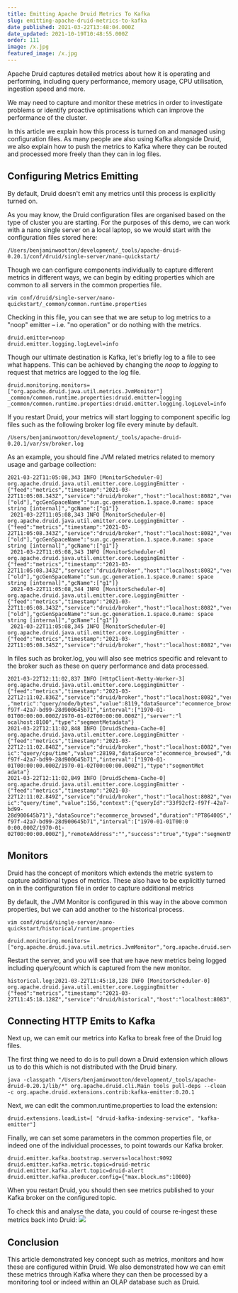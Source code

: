 ```yaml
---
title: Emitting Apache Druid Metrics To Kafka
slug: emitting-apache-druid-metrics-to-kafka
date_published: 2021-03-22T13:48:04.000Z
date_updated: 2021-10-19T10:48:55.000Z
order: 111
image: /x.jpg
featured_image: /x.jpg
---
```


Apache Druid captures detailed metrics about how it is operating and performing, including query performance, memory usage, CPU utilisation, ingestion speed and more.  

We may need to capture and monitor these metrics in order to investigate problems or identify proactive optimisations which can improve the performance of the cluster.  

In this article we explain how this process is turned on and managed using configuration files.  As many people are also using Kafka alongside Druid, we also explain how to push the metrics to Kafka where they can be routed and processed more freely than they can in log files.

## Configuring Metrics Emitting

By default, Druid doesn't emit any metrics until this process is explicitly turned on.  

As you may know, the Druid configuration files are organised based on the type of cluster you are starting.  For the purposes of this demo, we can work with a nano single server on a local laptop, so we would start with the configuration files stored here:

    /Users/benjaminwootton/development/_tools/apache-druid-0.20.1/conf/druid/single-server/nano-quickstart/

Though we can configure components individually to capture different metrics in different ways, we can begin by editing properties which are common to all servers in the common properties file.  

    vim conf/druid/single-server/nano-quickstart/_common/common.runtime.properties

Checking in this file, you can see that we are setup to log metrics to a "noop" emitter &#8211; i.e. "no operation" or do nothing with the metrics.

    druid.emitter=noop
    druid.emitter.logging.logLevel=info

Though our ultimate destination is Kafka, let's briefly log to a file to see what happens.   This can be achieved by changing the *noop* to *logging* to request that metrics are logged to the log file.  

    druid.monitoring.monitors=["org.apache.druid.java.util.metrics.JvmMonitor"]
    _common/common.runtime.properties:druid.emitter=logging
    _common/common.runtime.properties:druid.emitter.logging.logLevel=info

If you restart Druid, your metrics will start logging to component specific log files such as the following broker log file every minute by default.  

    /Users/benjaminwootton/development/_tools/apache-druid-0.20.1/var/sv/broker.log  

As an example, you should fine JVM related metrics related to memory usage and garbage collection:

    2021-03-22T11:05:08,343 INFO [MonitorScheduler-0] org.apache.druid.java.util.emitter.core.LoggingEmitter - {"feed":"metrics","timestamp":"2021-03-22T11:05:08.343Z","service":"druid/broker","host":"localhost:8082","version":"0.20.1","metric":"jvm/gc/mem/max","value":536870920,"gcGen":["old"],"gcGenSpaceName":"sun.gc.generation.1.space.0.name: space  string [internal]","gcName":["g1"]}
     2021-03-22T11:05:08,343 INFO [MonitorScheduler-0] org.apache.druid.java.util.emitter.core.LoggingEmitter - {"feed":"metrics","timestamp":"2021-03-22T11:05:08.343Z","service":"druid/broker","host":"localhost:8082","version":"0.20.1","metric":"jvm/gc/mem/capacity","value":198180872,"gcGen":["old"],"gcGenSpaceName":"sun.gc.generation.1.space.0.name: space  string [internal]","gcName":["g1"]}
     2021-03-22T11:05:08,343 INFO [MonitorScheduler-0] org.apache.druid.java.util.emitter.core.LoggingEmitter - {"feed":"metrics","timestamp":"2021-03-22T11:05:08.343Z","service":"druid/broker","host":"localhost:8082","version":"0.20.1","metric":"jvm/gc/mem/used","value":0,"gcGen":["old"],"gcGenSpaceName":"sun.gc.generation.1.space.0.name: space  string [internal]","gcName":["g1"]}
     2021-03-22T11:05:08,344 INFO [MonitorScheduler-0] org.apache.druid.java.util.emitter.core.LoggingEmitter - {"feed":"metrics","timestamp":"2021-03-22T11:05:08.343Z","service":"druid/broker","host":"localhost:8082","version":"0.20.1","metric":"jvm/gc/mem/init","value":508559368,"gcGen":["old"],"gcGenSpaceName":"sun.gc.generation.1.space.0.name: space  string [internal]","gcName":["g1"]}
     2021-03-22T11:05:08,345 INFO [MonitorScheduler-0] org.apache.druid.java.util.emitter.core.LoggingEmitter - {"feed":"metrics","timestamp":"2021-03-22T11:05:08.345Z","service":"druid/broker","host":"localhost:8082","version":"0.20.1","metric":"jvm/heapAlloc/bytes","value":887472}

In files such as broker.log, you will also see metrics specific and relevant to the broker such as these on query performance and data processed.  

    2021-03-22T12:11:02,837 INFO [HttpClient-Netty-Worker-3] org.apache.druid.java.util.emitter.core.LoggingEmitter - {"feed":"metrics","timestamp":"2021-03-22T12:11:02.836Z","service":"druid/broker","host":"localhost:8082","version":"0.20.1"
    ,"metric":"query/node/bytes","value":8119,"dataSource":"ecommerce_browsed","duration":"PT86400S","hasFilters":"false","id":"33f92cf2-f97f-42a7-bd99-28d900645b71","interval":["1970-01-01T00:00:00.000Z/1970-01-02T00:00:00.000Z"],"server":"l
    ocalhost:8100","type":"segmentMetadata"}
    2021-03-22T12:11:02,848 INFO [DruidSchema-Cache-0] org.apache.druid.java.util.emitter.core.LoggingEmitter - {"feed":"metrics","timestamp":"2021-03-22T12:11:02.848Z","service":"druid/broker","host":"localhost:8082","version":"0.20.1","metr
    ic":"query/cpu/time","value":28198,"dataSource":"ecommerce_browsed","duration":"PT86400S","hasFilters":"false","id":"33f92cf2-f97f-42a7-bd99-28d900645b71","interval":["1970-01-01T00:00:00.000Z/1970-01-02T00:00:00.000Z"],"type":"segmentMet
    adata"}
    2021-03-22T12:11:02,849 INFO [DruidSchema-Cache-0] org.apache.druid.java.util.emitter.core.LoggingEmitter - {"feed":"metrics","timestamp":"2021-03-22T12:11:02.849Z","service":"druid/broker","host":"localhost:8082","version":"0.20.1","metr
    ic":"query/time","value":156,"context":{"queryId":"33f92cf2-f97f-42a7-bd99-28d900645b71"},"dataSource":"ecommerce_browsed","duration":"PT86400S","hasFilters":"false","id":"33f92cf2-f97f-42a7-bd99-28d900645b71","interval":["1970-01-01T00:0
    0:00.000Z/1970-01-02T00:00:00.000Z"],"remoteAddress":"","success":"true","type":"segmentMetadata"}

## Monitors

Druid has the concept of monitors which extends the metric system to capture additional types of metrics.  These also have to be explicitly turned on in the configuration file in order to capture additional metrics 

By default, the JVM Monitor is configured in this way in the above common properties, but we can add another to the historical process.  

    vim conf/druid/single-server/nano-quickstart/historical/runtime.properties
    
    druid.monitoring.monitors=["org.apache.druid.java.util.metrics.JvmMonitor","org.apache.druid.server.metrics.QueryCountStatsMonitor"]

Restart the server, and you will see that we have new metrics being logged including query/count which is captured from the new monitor.

    historical.log:2021-03-22T11:45:18,128 INFO [MonitorScheduler-0] org.apache.druid.java.util.emitter.core.LoggingEmitter - {"feed":"metrics","timestamp":"2021-03-22T11:45:18.128Z","service":"druid/historical","host":"localhost:8083","version":"0.20.1","metric":"query/count","value":0}

## Connecting HTTP Emits to Kafka

Next up, we can emit our metrics into Kafka to break free of the Druid log files.  

The first thing we need to do is to pull down a Druid extension which allows us to do this which is not distributed with the Druid binary.  

    java -classpath "/Users/benjaminwootton/development/_tools/apache-druid-0.20.1/lib/*" org.apache.druid.cli.Main tools pull-deps --clean -c org.apache.druid.extensions.contrib:kafka-emitter:0.20.1

Next, we can edit the common.runtime.properties to load the extension: 

    druid.extensions.loadList=[ "druid-kafka-indexing-service", "kafka-emitter"]

Finally, we can set some parameters in the common properties file, or indeed one of the individual processes, to point towards our Kafka broker.   

    druid.emitter.kafka.bootstrap.servers=localhost:9092
    druid.emitter.kafka.metric.topic=druid-metric 
    druid.emitter.kafka.alert.topic=druid-alert 
    druid.emitter.kafka.producer.config={"max.block.ms":10000}

When you restart Druid, you should then see metrics published to your Kafka broker on the configured topic.  

To check this and analyse the data, you could of course re-ingest these metrics back into Druid:
![](/content/images/wordpress/2021/03/Screenshot-2021-03-22-at-13.45.08-1024x552.png)

## Conclusion

This article demonstrated key concept such as metrics, monitors and how these are configured within Druid.  We also demonstrated how we can emit these metrics through Kafka where they can then be processed by a monitoring tool or indeed within an OLAP database such as Druid.  
